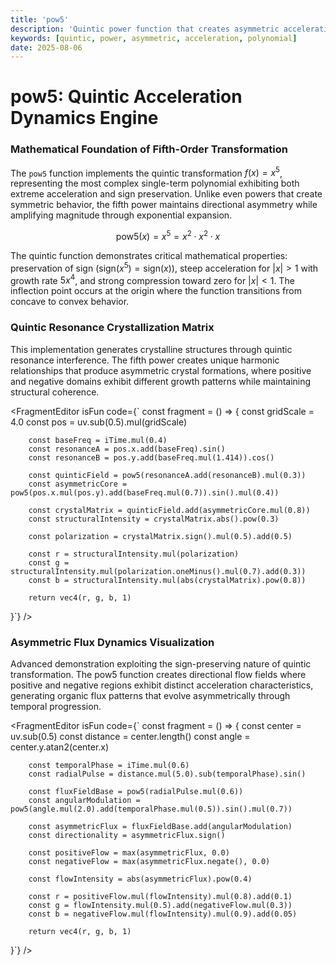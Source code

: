```yaml
---
title: 'pow5'
description: 'Quintic power function that creates asymmetric acceleration patterns through fifth-order polynomial transformation'
keywords: [quintic, power, asymmetric, acceleration, polynomial]
date: 2025-08-06
---
```



# pow5: Quintic Acceleration Dynamics Engine

### Mathematical Foundation of Fifth-Order Transformation

The `pow5` function implements the quintic transformation $f(x) = x^5$, representing the most complex single-term polynomial exhibiting both extreme acceleration and sign preservation. Unlike even powers that create symmetric behavior, the fifth power maintains directional asymmetry while amplifying magnitude through exponential expansion.

$$
\text{pow5}(x) = x^5 = x^2 \cdot x^2 \cdot x
$$

The quintic function demonstrates critical mathematical properties: preservation of sign ($\text{sign}(x^5) = \text{sign}(x)$), steep acceleration for $|x| > 1$ with growth rate $5x^4$, and strong compression toward zero for $|x| < 1$. The inflection point occurs at the origin where the function transitions from concave to convex behavior.

### Quintic Resonance Crystallization Matrix

This implementation generates crystalline structures through quintic resonance interference. The fifth power creates unique harmonic relationships that produce asymmetric crystal formations, where positive and negative domains exhibit different growth patterns while maintaining structural coherence.

<FragmentEditor
        isFun
        code={`
const fragment = () => {
        const gridScale = 4.0
        const pos = uv.sub(0.5).mul(gridScale)
        
        const baseFreq = iTime.mul(0.4)
        const resonanceA = pos.x.add(baseFreq).sin()
        const resonanceB = pos.y.add(baseFreq.mul(1.414)).cos()
        
        const quinticField = pow5(resonanceA.add(resonanceB).mul(0.3))
        const asymmetricCore = pow5(pos.x.mul(pos.y).add(baseFreq.mul(0.7)).sin().mul(0.4))
        
        const crystalMatrix = quinticField.add(asymmetricCore.mul(0.8))
        const structuralIntensity = crystalMatrix.abs().pow(0.3)
        
        const polarization = crystalMatrix.sign().mul(0.5).add(0.5)
        
        const r = structuralIntensity.mul(polarization)
        const g = structuralIntensity.mul(polarization.oneMinus().mul(0.7).add(0.3))
        const b = structuralIntensity.mul(abs(crystalMatrix).pow(0.8))
        
        return vec4(r, g, b, 1)
}`}
/>

### Asymmetric Flux Dynamics Visualization

Advanced demonstration exploiting the sign-preserving nature of quintic transformation. The pow5 function creates directional flow fields where positive and negative regions exhibit distinct acceleration characteristics, generating organic flux patterns that evolve asymmetrically through temporal progression.

<FragmentEditor
        isFun
        code={`
const fragment = () => {
        const center = uv.sub(0.5)
        const distance = center.length()
        const angle = center.y.atan2(center.x)
        
        const temporalPhase = iTime.mul(0.6)
        const radialPulse = distance.mul(5.0).sub(temporalPhase).sin()
        
        const fluxFieldBase = pow5(radialPulse.mul(0.6))
        const angularModulation = pow5(angle.mul(2.0).add(temporalPhase.mul(0.5)).sin().mul(0.7))
        
        const asymmetricFlux = fluxFieldBase.add(angularModulation)
        const directionality = asymmetricFlux.sign()
        
        const positiveFlow = max(asymmetricFlux, 0.0)
        const negativeFlow = max(asymmetricFlux.negate(), 0.0)
        
        const flowIntensity = abs(asymmetricFlux).pow(0.4)
        
        const r = positiveFlow.mul(flowIntensity).mul(0.8).add(0.1)
        const g = flowIntensity.mul(0.5).add(negativeFlow.mul(0.3))
        const b = negativeFlow.mul(flowIntensity).mul(0.9).add(0.05)
        
        return vec4(r, g, b, 1)
}`}
/>